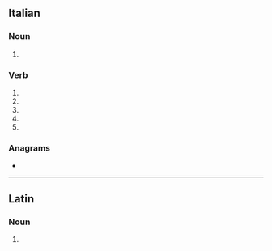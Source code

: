 ==Italian==

===Noun===
{{head|it|noun plural form|g=m}}

# {{plural of|it|duello}}

===Verb===
{{head|it|verb form}}

# {{inflection of|it|duellare||2|s|pres|indc}}
# {{inflection of|it|duellare||1|s|pres|subj}}
# {{inflection of|it|duellare||2|s|pres|subj}}
# {{inflection of|it|duellare||3|s|pres|subj}}
# {{inflection of|it|duellare||3|s|impr}}

===Anagrams===
* {{l|it|illude}}

----

==Latin==

===Noun===
{{la-noun-form|duellī}}

# {{inflection of|la|duellum||gen|s}}